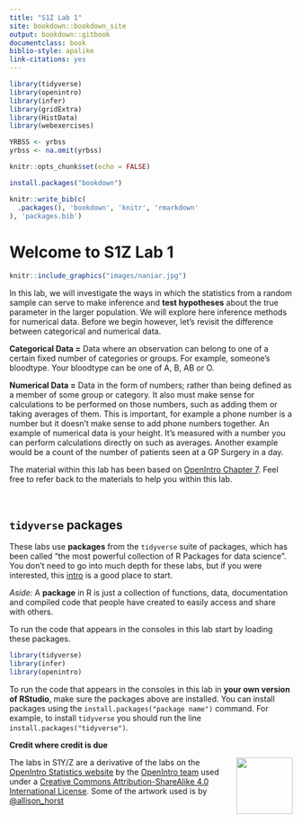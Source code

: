 ```yaml
---
title: "S1Z Lab 1"
site: bookdown::bookdown_site
output: bookdown::gitbook
documentclass: book
biblio-style: apalike
link-citations: yes
---
```


```r
library(tidyverse)
library(openintro)
library(infer)
library(gridExtra)
library(HistData)
library(webexercises)

YRBSS <- yrbss 
yrbss <- na.omit(yrbss) 

knitr::opts_chunk$set(echo = FALSE)
```

```r
install.packages("bookdown")
```

```r
knitr::write_bib(c(
  .packages(), 'bookdown', 'knitr', 'rmarkdown'
), 'packages.bib')
```

# Welcome to S1Z Lab 1 {.unnumbered}

```r
knitr::include_graphics("images/naniar.jpg")
```

In this lab, we will investigate the ways in which the statistics from a random sample can serve to make inference and **test hypotheses** about the true parameter in the larger population. We will explore here inference methods for numerical data. Before we begin however, let's revisit the difference between categorical and numerical data.

**Categorical Data =** Data where an observation can belong to one of a certain fixed number of categories or groups. For example, someone's bloodtype. Your bloodtype can be one of A, B, AB or O.

**Numerical Data =** Data in the form of numbers; rather than being defined as a member of some group or category. It also must make sense for calculations to be performed on those numbers, such as adding them or taking averages of them. This is important, for example a phone number is a number but it doesn't make sense to add phone numbers together. An example of numerical data is your height. It's measured with a number you can perform calculations directly on such as averages. Another example would be a count of the number of patients seen at a GP Surgery in a day.

The material within this lab has been based on <a href="https://www.openintro.org/redirect.php?go=os4_tablet&referrer=/stat/os4.php#page=206">OpenIntro Chapter 7</a>. Feel free to refer back to the materials to help you within this lab.

<br>

## `tidyverse` packages {.unnumbered}

These labs use **packages** from the `tidyverse` suite of packages, which has been called "the most powerful collection of R Packages for data science". You don't need to go into much depth for these labs, but if you were interested, this <a href="https://tidyverse-intro.github.io/">intro</a> is a good place to start.

*Aside:* A **package** in R is just a collection of functions, data, documentation and compiled code that people have created to easily access and share with others.

To run the code that appears in the consoles in this lab start by loading these packages.

```r
library(tidyverse)
library(infer)
library(openintro)
```

To run the code that appears in the consoles in this lab in **your own version of RStudio**, make sure the packages above are installed. You can install packages using the `install.packages("package name")` command. For example, to install `tidyverse` you should run the line `install.packages("tidyverse")`.
<br>

**Credit where credit is due**

<img src="images/OIBookImage.png" style="float: right;" width="100"/>

The labs in S1Y/Z are a derivative of the labs on the <a href="https://www.openintro.org/book/os/">OpenIntro Statistics website</a> by the <a href="https://www.openintro.org/team/"> OpenIntro team</a> used under a <a href="https://creativecommons.org/licenses/by-sa/4.0/">Creative Commons Attribution-ShareAlike 4.0 International License</a>. Some of the artwork used is by <a href="https://github.com/allisonhorst/stats-illustrations">@allison_horst</a>
